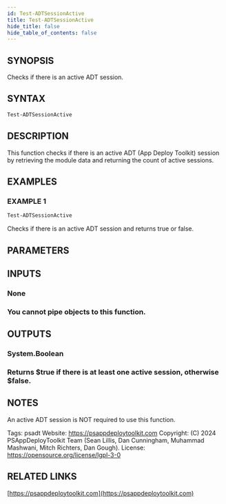 ```yaml
---
id: Test-ADTSessionActive
title: Test-ADTSessionActive
hide_title: false
hide_table_of_contents: false
---
```


## SYNOPSIS

Checks if there is an active ADT session.

## SYNTAX

```powershell
Test-ADTSessionActive
```

## DESCRIPTION

This function checks if there is an active ADT (App Deploy Toolkit) session by retrieving the module data and returning the count of active sessions.

## EXAMPLES

### EXAMPLE 1

```powershell
Test-ADTSessionActive
```

Checks if there is an active ADT session and returns true or false.

## PARAMETERS

## INPUTS

### None

### You cannot pipe objects to this function.
## OUTPUTS

### System.Boolean

### Returns $true if there is at least one active session, otherwise $false.
## NOTES
An active ADT session is NOT required to use this function.

Tags: psadt
Website: https://psappdeploytoolkit.com
Copyright: (C) 2024 PSAppDeployToolkit Team (Sean Lillis, Dan Cunningham, Muhammad Mashwani, Mitch Richters, Dan Gough).
License: https://opensource.org/license/lgpl-3-0

## RELATED LINKS

[https://psappdeploytoolkit.com](https://psappdeploytoolkit.com)
